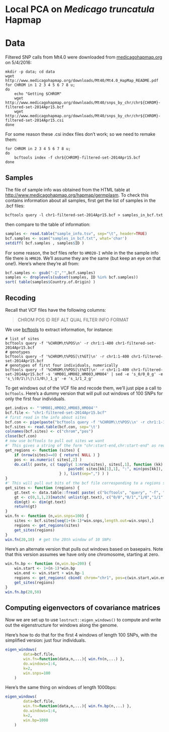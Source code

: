 # Local PCA on *Medicago truncatula* Hapmap


# Data

Filtered SNP calls from Mt4.0 were downloaded from [medicagohapmap.org](http://medicagohapmap.org/) on 5/4/2016:
```
mkdir -p data; cd data
wget http://www.medicagohapmap.org/downloads/Mt40/Mt4.0_HapMap_README.pdf
for CHROM in 1 2 3 4 5 6 7 8 u;
do
    echo "Getting $CHROM"
    wget http://www.medicagohapmap.org/downloads/Mt40/snps_by_chr/chr${CHROM}-filtered-set-2014Apr15.bcf
    wget http://www.medicagohapmap.org/downloads/Mt40/snps_by_chr/chr${CHROM}-filtered-set-2014Apr15.csi
done
```
For some reason these .csi index files don't work; so we need to remake them:
```
for CHROM in 2 3 4 5 6 7 8 u;
do
    bcftools index -f chr${CHROM}-filtered-set-2014Apr15.bcf
done
```

## Samples

The file of sample info was obtained from the HTML table at [http://www.medicagohapmap.org/hapmap/germplasm](http://www.medicagohapmap.org/hapmap/germplasm).
To check this contains information about all samples,
first get the list of samples in the .bcf files:
```
bcftools query -l chr1-filtered-set-2014Apr15.bcf > samples_in_bcf.txt
```
then compare to the table of information:
```r
samples <- read.table("sample_info.tsv", sep="\t", header=TRUE)
bcf.samples <- scan("samples_in_bcf.txt", what='char')
setdiff( bcf.samples , samples$ID )
```
For some reason, the bcf files refer to `HM020-I` while in the the sample info file there is `HM020`.
We'll assume they are the same (but keep an eye on that one!).
Here's where they're all from:
```r
bcf.samples <- gsub("-I","",bcf.samples)
samples <- droplevels(subset(samples, ID %in% bcf.samples))
sort( table(samples$Country.of.Origin) )
```

## Recoding

Recall that VCF files have the following columns:

> CHROM  POS     ID      REF     ALT     QUAL    FILTER  INFO    FORMAT  

We use [bcftools](https://github.com/samtools/bcftools) to extract information, for instance:
```
# list of sites
bcftools query -f '%CHROM\t%POS\n' -r chr1:1-400 chr1-filtered-set-2014Apr15.bcf
# genotypes
bcftools query -f '%CHROM\t%POS[\t%GT]\n' -r chr1:1-400 chr1-filtered-set-2014Apr15.bcf
# genotypes of first four individuals, numerically
bcftools query -f '%CHROM\t%POS[\t%GT]\n' -r chr1:1-400 chr1-filtered-set-2014Apr15.bcf -s 'HM001,HM002,HM003,HM004' | sed -e 's_0/0_0_g' -e 's_\(0/1\)\|\(1/0\)_1_g' -e 's_1/1_2_g'
```

To get windows out of the VCF file and recode them, we'll just pipe a call to `bcftools`.
Here's a dummy version that will pull out windows of 100 SNPs for only the first four individuals.
```r
get.indivs <- "'HM001,HM002,HM003,HM004'"
bcf.file <- "chr1-filtered-set-2014Apr15.bcf"
# first read in the info about sites
bcf.con <- pipe(paste("bcftools query -f '%CHROM\\t%POS\\n' -r chr1:1-100000",bcf.file),open="r")
bcf.sites <- read.table(bcf.con, sep='\t')
colnames(bcf.sites) <- c("chrom","pos")
close(bcf.con)
# now use bcftools to pull out sites we want
#' This gives a string of the form "chr:start-end,chr:start-end" as required by bcftools
get_regions <- function (sites) {
    if (nrow(sites)==0) { return( NULL ) }
    pos <- as.numeric( sites[,2] )
    do.call( paste, c( tapply( 1:nrow(sites), sites[,1], function (kk) {
                            paste0( sites[kk[1],1], ":", min(pos[kk]), "-", max(pos[kk]) )
                        } ), list(sep=",") ) )
}
#' This will pull out bits of the bcf file corresponding to a regions string and convert it to numeric
get_sites <- function (regions) {
    gt.text <- data.table::fread( paste( c("bcftools", "query", "-f", "'[ %GT]\\n'", "-r", regions, "-s", get.indivs, bcf.file), collapse=" " ), header=FALSE, sep=' ', data.table=FALSE )
    gt <- c(0,1,1,2)[match( unlist(gt.text), c("0/0","0/1","1/0","1/1") )]
    dim(gt) <- dim(gt.text)
    return(gt)
}
win.fn <- function (n,win.snps=100) {
    sites <- bcf.sites[seq(1+(n-1)*win.snps,length.out=win.snps),]
    regions <- get_regions(sites)
    get_sites(regions)
}
win.fn(20,10)  # get the 20th window of 10 SNPs
```

Here's an alternate version that pulls out windows based on basepairs.
Note that this version assumes we have only one chromosome, starting at zero.
```r
win.fn.bp <- function (n,win.bp=200) {
    win.start <- 1+(n-1)*win.bp
    win.end <- win.start + win.bp-1
    regions <- get_regions( cbind( chrom="chr1", pos=c(win.start,win.end) ) )
    get_sites(regions)
}
win.fn.bp(20,50)
```


## Computing eigenvectors of covariance matrices

Now we are set up to use `lostruct::eigen_windows()` to compute and write out the eigenstructure for windows along the genome.

Here's how to do that for the first 4 windows of length 100 SNPs, with the simplified version: just four individuals.
```r
eigen_windows( 
        data=bcf.file,
        win.fn=function(data,n,...){ win.fn(n,...) },
        do.windows=1:4,
        k=2,
        win.snps=100
    )
```
Here's the same thing on windows of length 1000bps:
```r
eigen_windows( 
        data=bcf.file,
        win.fn=function(data,n,...){ win.fn.bp(n,...) },
        do.windows=1:4,
        k=2,
        win.bp=1000
    )
```


